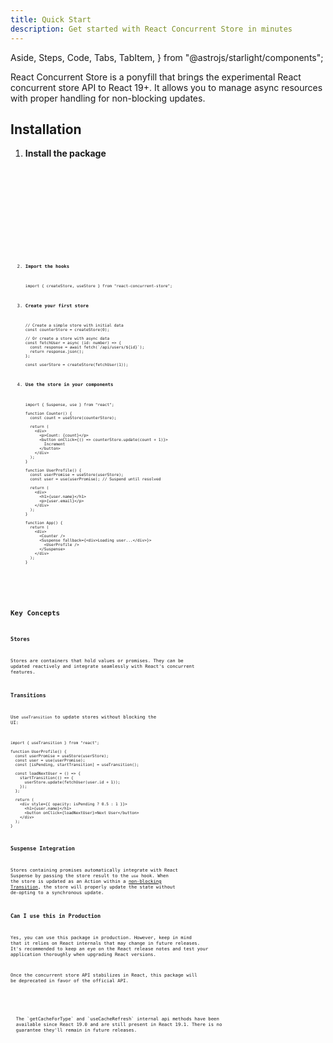 ```yaml
---
title: Quick Start
description: Get started with React Concurrent Store in minutes
---
```


  Aside,
  Steps,
  Code,
  Tabs,
  TabItem,
} from "@astrojs/starlight/components";

React Concurrent Store is a ponyfill that brings the experimental React concurrent store API to React 19+.
It allows you to manage async resources with proper handling for non-blocking updates.

## Installation

<Steps>

1. **Install the package**

   <Tabs syncKey="package-manager">
     <TabItem label="npm">
       <Code code={`npm install react-concurrent-store`} lang="sh" />
     </TabItem>
     <TabItem label="yarn">
       <Code code={`yarn add react-concurrent-store`} lang="sh" />
     </TabItem>
     <TabItem label="pnpm">
       <Code code={`pnpm add react-concurrent-store`} lang="sh" />
     </TabItem>
     <TabItem label="bun">
       <Code code={`bun add react-concurrent-store`} lang="sh" />
     </TabItem>
   </Tabs>

2. **Import the hooks**

   ```tsx
   import { createStore, useStore } from "react-concurrent-store";
   ```

3. **Create your first store**

   ```tsx
   // Create a simple store with initial data
   const counterStore = createStore(0);

   // Or create a store with async data
   const fetchUser = async (id: number) => {
     const response = await fetch(`/api/users/${id}`);
     return response.json();
   };

   const userStore = createStore(fetchUser(1));
   ```

4. **Use the store in your components**

   ```tsx
   import { Suspense, use } from "react";

   function Counter() {
     const count = useStore(counterStore);

     return (
       <div>
         <p>Count: {count}</p>
         <button onClick={() => counterStore.update(count + 1)}>
           Increment
         </button>
       </div>
     );
   }

   function UserProfile() {
     const userPromise = useStore(userStore);
     const user = use(userPromise); // Suspend until resolved

     return (
       <div>
         <h1>{user.name}</h1>
         <p>{user.email}</p>
       </div>
     );
   }

   function App() {
     return (
       <div>
         <Counter />
         <Suspense fallback={<div>Loading user...</div>}>
           <UserProfile />
         </Suspense>
       </div>
     );
   }
   ```

</Steps>

## Key Concepts

### Stores

Stores are containers that hold values or promises. They can be updated reactively and integrate seamlessly with React's concurrent features.

### Transitions

Use `useTransition` to update stores without blocking the UI:

```tsx
import { useTransition } from "react";

function UserProfile() {
  const userPromise = useStore(userStore);
  const user = use(userPromise);
  const [isPending, startTransition] = useTransition();

  const loadNextUser = () => {
    startTransition(() => {
      userStore.update(fetchUser(user.id + 1));
    });
  };

  return (
    <div style={{ opacity: isPending ? 0.5 : 1 }}>
      <h1>{user.name}</h1>
      <button onClick={loadNextUser}>Next User</button>
    </div>
  );
}
```

### Suspense Integration

Stores containing promises automatically integrate with React Suspense by passing the store result to the `use` hook.
When the store is updated as an Action within a [non-blocking Transition](https://react.dev/reference/react/useTransition), the store will properly update the state without de-opting to a synchronous update.

### Can I use this in Production

Yes, you can use this package in production.
However, keep in mind that it relies on React internals that may change in future releases.
It's recommended to keep an eye on the React release notes and test your application thoroughly when upgrading React versions.

Once the concurrent store API stabilizes in React, this package will be deprecated in favor of the official API.

<br />

<Aside type="caution" title="Uses React Internals">
  The `getCacheForType` and `useCacheRefresh` internal api methods have been
  available since React 19.0 and are still present in React 19.1. There is no
  guarantee they'll remain in future releases.
</Aside>
